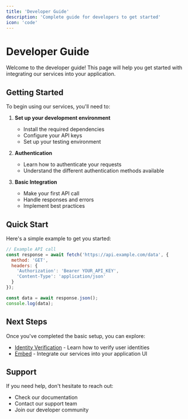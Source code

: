 ```yaml
---
title: 'Developer Guide'
description: 'Complete guide for developers to get started'
icon: 'code'
---
```


# Developer Guide

Welcome to the developer guide! This page will help you get started with integrating our services into your application.

## Getting Started

To begin using our services, you'll need to:

1. **Set up your development environment**
   - Install the required dependencies
   - Configure your API keys
   - Set up your testing environment

2. **Authentication**
   - Learn how to authenticate your requests
   - Understand the different authentication methods available

3. **Basic Integration**
   - Make your first API call
   - Handle responses and errors
   - Implement best practices

## Quick Start

Here's a simple example to get you started:

```javascript
// Example API call
const response = await fetch('https://api.example.com/data', {
  method: 'GET',
  headers: {
    'Authorization': 'Bearer YOUR_API_KEY',
    'Content-Type': 'application/json'
  }
});

const data = await response.json();
console.log(data);
```

## Next Steps

Once you've completed the basic setup, you can explore:

- [Identity Verification](/identity-verification) - Learn how to verify user identities
- [Embed](/embed) - Integrate our services into your application UI

## Support

If you need help, don't hesitate to reach out:
- Check our documentation
- Contact our support team
- Join our developer community 